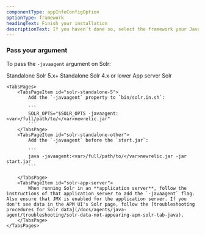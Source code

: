 ```yaml
---
componentType: appInfoConfigOption
optionType: framework 
headingText: Finish your installation
descriptionText: If you haven’t done so, select the framework your Java app is using.
---
```


### Pass your argument

To pass the `-javaagent` argument on Solr:

<Tabs>
	<TabsBar>
		<TabsBarItem id="solr-standalone-5">Standalone Solr 5.x+</TabsBarItem>
		<TabsBarItem id="solr-standalone-other">Standalone Solr 4.x or lower</TabsBarItem>
		<TabsBarItem id="solr-app-server">App server Solr</TabsBarItem>
	</TabsBar>

	<TabsPages>
		<TabsPageItem id="solr-standalone-5">
            Add the `-javaagent` property to `bin/solr.in.sh`:

            ```
            SOLR_OPTS="$SOLR_OPTS -javaagent:<var>/full/path/to/</var>newrelic.jar"
            ```
		</TabsPage>
		<TabsPageItem id="solr-standalone-other">
            Add the `-javaagent` before the `start.jar`:

            ```
            java -javaagent:<var>/full/path/to/</var>newrelic.jar -jar start.jar
            ```

		</TabsPage>
		<TabsPageItem id="solr-app-server">
            When running Solr in an **application server**, follow the instructions of that application server to add the `-javaagent` flag. Also ensure that JMX is enabled for the application server. If you don't see data in the APM UI's Solr page, follow the [troubleshooting procedures for Solr data](/docs/agents/java-agent/troubleshooting/solr-data-not-appearing-apm-solr-tab-java).
		</TabsPage>
	</TabsPages>
</Tabs>